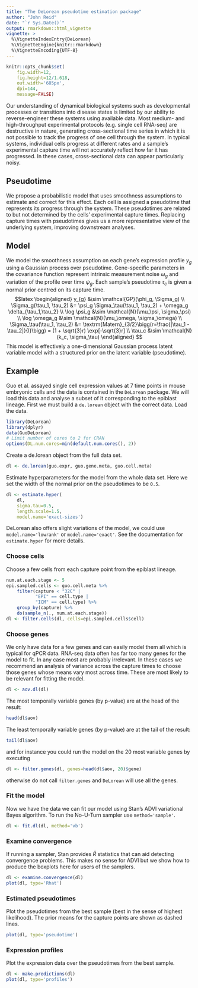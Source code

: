 ```yaml
---
title: "The DeLorean pseudotime estimation package"
author: "John Reid"
date: "`r Sys.Date()`"
output: rmarkdown::html_vignette
vignette: >
  %\VignetteIndexEntry{DeLorean}
  %\VignetteEngine{knitr::rmarkdown}
  %\VignetteEncoding{UTF-8}
---
```


```r
knitr::opts_chunk$set(
    fig.width=12,
    fig.height=12/1.618,
    out.width='685px',
    dpi=144,
    message=FALSE)
```

Our understanding of dynamical biological systems such as developmental
processes or transitions into disease states is limited by our ability to
reverse-engineer these systems using available data.  Most medium- and
high-throughput experimental protocols (e.g. single cell RNA-seq) are
destructive in nature, generating cross-sectional time series in which it
is not possible to track the progress of one cell through the system.  In
typical systems, individual cells progress at different rates and a
sample's experimental capture time will not accurately reflect how far it
has progressed. In these cases, cross-sectional data can appear
particularly noisy.

## Pseudotime

We propose a probabilistic model that uses smoothness assumptions to
estimate and correct for this effect.  Each cell is assigned a pseudotime
that represents its progress through the system.  These pseudotimes are
related to but not determined by the cells' experimental capture times.
Replacing capture times with pseudotimes gives us a more representative
view of the underlying system, improving downstream analyses.

## Model

We model the smoothness assumption on each gene's expression profile $y_g$
using a Gaussian process over pseudotime. Gene-specific parameters in the
covariance function represent intrinsic measurement noise $\omega_g$
and variation of the profile over time $\psi_g$. Each sample's
pseudotime $\tau_c$ is given a normal prior centred on its capture time.
$$latex
\begin{aligned}
    y_{g} &\sim \mathcal{GP}(\phi_g, \Sigma_g) \\
    \Sigma_g(\tau_1, \tau_2)
    &= \psi_g \Sigma_\tau(\tau_1, \tau_2)
        + \omega_g \delta_{\tau_1,\tau_2} \\
    \log \psi_g &\sim \mathcal{N}(\mu_\psi, \sigma_\psi) \\
    \log \omega_g &\sim \mathcal{N}(\mu_\omega, \sigma_\omega) \\
    \Sigma_\tau(\tau_1, \tau_2)
        &= \textrm{Matern}_{3/2}\bigg(r=\frac{|\tau_1 - \tau_2|}{l}\bigg)
        = (1 + \sqrt{3}r) \exp[-\sqrt{3}r] \\
    \tau_c &\sim \mathcal{N}(k_c, \sigma_\tau)
\end{aligned}
$$
This model is effectively a one-dimensional Gaussian process latent
variable model with a structured prior on the latent variable (pseudotime).


## Example

Guo et al. assayed single cell expression values at 7 time points in mouse
embryonic cells and the data is contained in the `DeLorean` package.  We will
load this data and analyse a subset of it corresponding to the epiblast
lineage. First we must build a `de.lorean` object with the correct data.
Load the data.
```r
library(DeLorean)
library(dplyr)
data(GuoDeLorean)
# Limit number of cores to 2 for CRAN
options(DL.num.cores=min(default.num.cores(), 2))
```

Create a de.lorean object from the full data set.
```r
dl <- de.lorean(guo.expr, guo.gene.meta, guo.cell.meta)
```

Estimate hyperparameters for the model from the whole data set. Here we set
the width of the normal prior on the pseudotimes to be `0.5`.
```r
dl <- estimate.hyper(
    dl,
    sigma.tau=0.5,
    length.scale=1.5,
    model.name='exact-sizes')
```
DeLorean also offers slight variations of the model, we could use
`model.name='lowrank'` or `model.name='exact'`. See the documentation
for `estimate.hyper` for more details.

### Choose cells

Choose a few cells from each capture point from the epiblast lineage.
```r
num.at.each.stage <- 5
epi.sampled.cells <- guo.cell.meta %>%
    filter(capture < "32C" |
           "EPI" == cell.type |
           "ICM" == cell.type) %>%
    group_by(capture) %>%
    do(sample_n(., num.at.each.stage))
dl <- filter.cells(dl, cells=epi.sampled.cells$cell)
```

### Choose genes

We only have data for a few genes and can easily model them all which is
typical for qPCR data. RNA-seq data often has far too many genes for the model
to fit. In any case most are probably irrelevant. In these cases we recommend
an analysis of variance across the capture times to choose those genes whose
means vary most across time. These are most likely to be relevant for fitting
the model.
```r
dl <- aov.dl(dl)
```
The most temporally variable genes (by p-value) are at the head of the result:
```r
head(dl$aov)
```
The least temporally variable genes (by p-value) are at the tail of the result:
```r
tail(dl$aov)
```
and for instance you could run the model on the 20 most variable
genes by executing
```r
dl <- filter.genes(dl, genes=head(dl$aov, 20)$gene)
```
otherwise do not call `filter.genes` and `DeLorean` will use all the genes.


### Fit the model

Now we have the data we can fit our model using Stan's ADVI variational Bayes
algorithm. To run the No-U-Turn sampler use `method='sample'`.
```r
dl <- fit.dl(dl, method='vb')
```


### Examine convergence

If running a sampler, Stan provides $\hat{R}$ statistics that can aid detecting
convergence problems. This makes no sense for ADVI but we show how to produce
the boxplots here for users of the samplers.
```r
dl <- examine.convergence(dl)
plot(dl, type='Rhat')
```


### Estimated pseudotimes

Plot the pseudotimes from the best sample (best in the sense of highest
likelihood).  The prior means for the capture points are shown as dashed lines.
```r
plot(dl, type='pseudotime')
```


### Expression profiles

Plot the expression data over the pseudotimes from the best sample.
```r
dl <- make.predictions(dl)
plot(dl, type='profiles')
```

